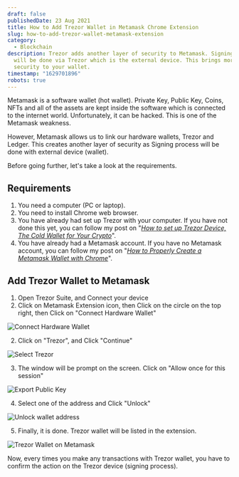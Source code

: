 ```yaml
---
draft: false
publishedDate: 23 Aug 2021
title: How to Add Trezor Wallet in Metamask Chrome Extension
slug: how-to-add-trezor-wallet-metamask-extension
category:
  - Blockchain
description: Trezor adds another layer of security to Metamask. Signing process
  will be done via Trezor which is the external device. This brings more
  security to your wallet.
timestamp: "1629701896"
robots: true
---
```

Metamask is a software wallet (hot wallet). Private Key, Public Key, Coins, NFTs and all of the assets are kept inside the software which is connected to the internet world. Unfortunately, it can be hacked. This is one of the Metamask weakness.

However, Metamask allows us to link our hardware wallets, Trezor and Ledger. This creates another layer of security as Signing process will be done with external device (wallet).

Before going further, let's take a look at the requirements.

## Requirements

1. You need a computer (PC or laptop).
2. You need to install Chrome web browser.
3. You have already had set up Trezor with your computer. If you have not done this yet, you can follow my post on "*[How to set up Trezor Device, The Cold Wallet for Your Crypto](/blog/how-set-up-trezor-device-cold-wallet-crypto)*".
4. You have already had a Metamask account. If you have no Metamask account, you can follow my post on "*[How to Properly Create a Metamask Wallet with Chrome](/blog/how-to-properly-create-metamask-wallet)*".

## Add Trezor Wallet to Metamask

1. Open Trezor Suite, and Connect your device
2. Click on Metamask Extension icon, then Click on the circle on the top right, then Click on "Connect Hardware Wallet"

![Connect Hardware Wallet](https://res.cloudinary.com/beforeifly/image/upload/v1629703217/anaecha.com/posts/connect-trezor_dassxb.jpg "Connect Hardware Wallet")

2. Click on "Trezor", and Click "Continue"

![Select Trezor](https://res.cloudinary.com/beforeifly/image/upload/v1629703354/anaecha.com/posts/trezor_yfyp54.jpg "Select Trezor")

3. The window will be prompt on the screen. Click on "Allow once for this session"

![Export Public Key](https://res.cloudinary.com/beforeifly/image/upload/v1629705489/anaecha.com/posts/export-public-key_p7zbyz.jpg "Export Public Key")

4. Select one of the address and Click "Unlock"

![Unlock wallet address](https://res.cloudinary.com/beforeifly/image/upload/v1630054529/anaecha.com/posts/generate-wallet-address_wv4a8n.jpg "Unlock wallet address")

5. Finally, it is done. Trezor wallet will be listed in the extension.

![Trezor Wallet on Metamask](https://res.cloudinary.com/beforeifly/image/upload/v1629709082/anaecha.com/posts/success-trezor-metamask_ku6w0o.jpg "Trezor Wallet on Metamask")

Now, every times you make any transactions with Trezor wallet, you have to confirm the action on the Trezor device (signing process).